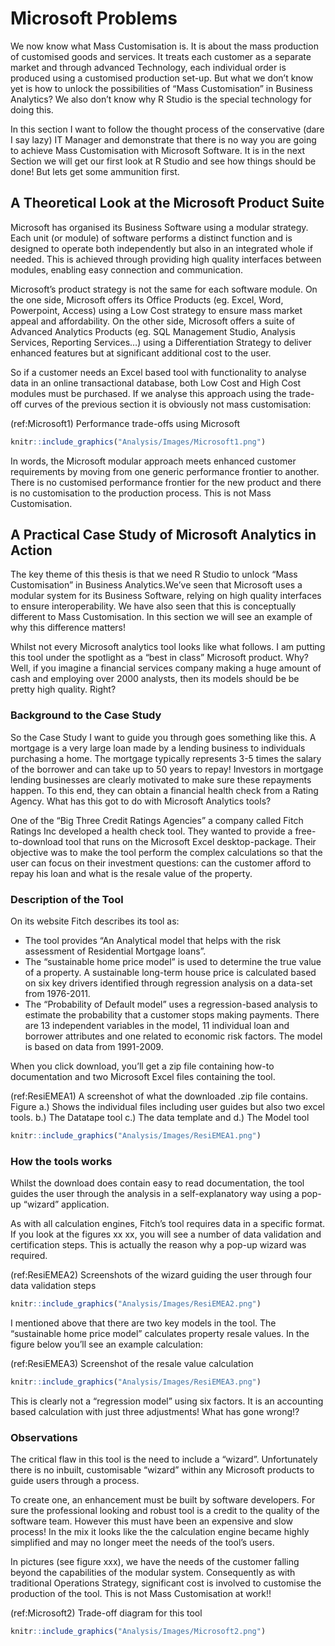 # Microsoft Problems {#MicrosoftProblems}

We now know what Mass Customisation is. It is about the mass production of customised goods and services. It treats each customer as a separate market and through advanced Technology, each individual order is produced using a customised production set-up. But what we don't know yet is how to unlock the possibilities of "Mass Customisation" in Business Analytics? We also don't know why R Studio is the special technology for doing this.

In this section I want to follow the thought process of the conservative (dare I say lazy) IT Manager and demonstrate that there is no way you are going to achieve Mass Customisation with Microsoft Software. It is in the next Section we will get our first look at R Studio and see how things should be done! But lets get some ammunition first.

## A Theoretical Look at the Microsoft Product Suite

Microsoft has organised its Business Software using a modular strategy. Each unit (or module) of software performs a distinct function and is designed to operate both independently but also in an integrated whole if needed. This is achieved through providing high quality interfaces between modules, enabling easy connection and communication.

Microsoft's product strategy is not the same for each software module. On the one side, Microsoft offers its Office Products (eg. Excel, Word, Powerpoint, Access) using a Low Cost strategy to ensure mass market appeal and affordability. On the other side, Microsoft offers a suite of Advanced Analytics Products (eg. SQL Management Studio, Analysis Services, Reporting Services...) using a Differentiation Strategy to deliver enhanced features but at significant additional cost to the user.

So if a customer needs an Excel based tool with functionality to analyse data in an online transactional database, both Low Cost and High Cost modules must be purchased. If we analyse this approach using the trade-off curves of the previous section it is obviously not mass customisation:

(ref:Microsoft1) Performance trade-offs using Microsoft

```r
knitr::include_graphics("Analysis/Images/Microsoft1.png")
```


In words, the Microsoft modular approach meets enhanced customer requirements by moving from one generic performance frontier to another. There is no customised performance frontier for the new product and there is no customisation to the production process. This is not Mass Customisation.

## A Practical Case Study of Microsoft Analytics in Action

The key theme of this thesis is that we need R Studio to unlock "Mass Customisation" in Business Analytics.We've seen that Microsoft uses a modular system for its Business Software, relying on high quality interfaces to ensure interoperability. We have also seen that this is conceptually different to Mass Customisation. In this section we will see an example of why this difference matters!

Whilst not every Microsoft analytics tool looks like what follows. I am putting this tool under the spotlight as a "best in class" Microsoft product. Why? Well, if you imagine a financial services company making a huge amount of cash and employing over 2000 analysts, then its models should be be pretty high quality. Right?

### Background to the Case Study

So the Case Study I want to guide you through goes something like this. A mortgage is a very large loan made by a lending business to individuals purchasing a home. The mortgage typically represents 3-5 times the salary of the borrower and can take up to 50 years to repay! Investors in mortgage lending businesses are clearly motivated to make sure these repayments happen. To this end, they can obtain a financial health check from a Rating Agency. What has this got to do with Microsoft Analytics tools?

One of the "Big Three Credit Ratings Agencies" a company called Fitch Ratings Inc developed a health check tool. They wanted to provide a free-to-download tool that runs on the Microsoft Excel desktop-package. Their objective was to make the tool perform the complex calculations so that the user can focus on their investment questions: can the customer afford to repay his loan and what is the resale value of the property. 

### Description of the Tool

On its website Fitch describes its tool as:

-    The tool provides "An Analytical model that helps with the risk assessment of Residential Mortgage loans". 
-    The "sustainable home price model" is used to determine the true value of a property. A sustainable long-term house price is calculated based on six key drivers identified through regression analysis on a data-set from 1976-2011.
-    The "Probability of Default model" uses a regression-based analysis to estimate the probability that a customer stops making payments. There are 13 independent variables in the model, 11 individual loan and borrower attributes and one related to economic risk factors. The model is based on data from 1991-2009.

When you click download, you'll get a zip file containing how-to documentation and two Microsoft Excel files containing the tool. 

(ref:ResiEMEA1) A screenshot of what the downloaded .zip file contains. Figure a.) Shows the individual files including user guides but also two excel tools. b.) The Datatape tool c.) The data template and d.) The Model tool

```r
knitr::include_graphics("Analysis/Images/ResiEMEA1.png")
```

### How the tools works

Whilst the download does contain easy to read documentation, the tool guides the user through the analysis in a self-explanatory way using a pop-up "wizard" application.

As with all calculation engines, Fitch's tool requires data in a specific format. If you look at the figures xx xx, you will see a number of data validation and certification steps. This is actually the reason why a pop-up wizard was required. 

(ref:ResiEMEA2) Screenshots of the wizard guiding the user through four data validation steps

```r
knitr::include_graphics("Analysis/Images/ResiEMEA2.png")
```

I mentioned above that there are two key models in the tool. The "sustainable home price model" calculates property resale values. In the figure below you'll see an example calculation:

(ref:ResiEMEA3) Screenshot of the resale value calculation

```r
knitr::include_graphics("Analysis/Images/ResiEMEA3.png")
```

This is clearly not a "regression model" using six factors. It is an accounting based calculation with just three adjustments! What has gone wrong!?

### Observations

The critical flaw in this tool is the need to include a "wizard". Unfortunately there is no inbuilt, customisable "wizard" within any Microsoft products to guide users through a process. 

To create one, an enhancement must be built by software developers. For sure the professional looking and robust tool is a credit to the quality of the software team. However this must have been an expensive and slow process! In the mix it looks like the the calculation engine became highly simplified and may no longer meet the needs of the tool's users. 

In pictures (see figure xxx), we have the needs of the customer falling beyond the capabilities of the modular system. Consequently as with traditional Operations Strategy, significant cost is involved to customise the production of the tool. This is not Mass Customisation at work!!

(ref:Microsoft2) Trade-off diagram for this tool

```r
knitr::include_graphics("Analysis/Images/Microsoft2.png")
```



